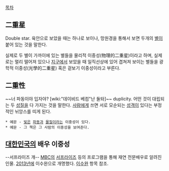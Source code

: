 [[목차]]

== 二重星 ==
Double star. 육안으로 보았을 때는 하나로 보이나, 망원경을 통해서 보면 두개의 [[별]]이 붙어 있는 것을 말한다. 

실제로 두 별이 가까이에 있는 별들을 물리적 이중성(物理的二重星)이라고 하며, 실제로는 멀리 떨어져 있으나 [[지구]]에서 보았을 때 일직선상에 있어 겹쳐져 보이는 별들을 광학적 이중성(光學的二重星) 혹은 겉보기 이중성이라고 부른다.

== 二重性 ==
~~너 파동이야 입자야? [wiki:"데이비드 베컴"난 둘돠]~~
duplicity. 어떤 것이 대립되는 두 [[성질]]을 다 가지는 것을 말한다. [[사람]]에게 쓰면 서로 모순되는 [[성격]]이 있다는 부정적인 뉘앙스를 띠게 된다.
 * 예문 - [[빛]]은 [[파동]]과 [[물질]]이라는 이중성이 있다. 
 * 예문 - 그 책은 그 사람의 이중성을 보여준다.

== [[대한민국]]의 배우 이중성 ==
--서프라이즈 걔--
[[MBC]]의 [[서프라이즈]] 등의 프로그램을 통해 재연 전문배우로 알려진 인물. [[2013년]]에 이수완으로 개명했다. [[이수완]] 항목 참조.
